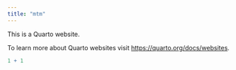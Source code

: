 ```yaml
---
title: "mtm"
---
```


This is a Quarto website.

To learn more about Quarto websites visit <https://quarto.org/docs/websites>.

```r
1 + 1
```
